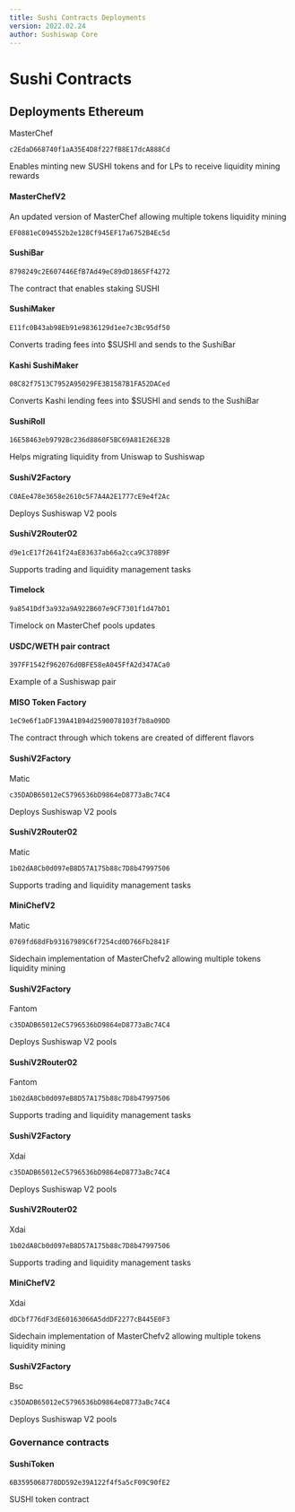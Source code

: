 ```yaml
---
title: Sushi Contracts Deployments
version: 2022.02.24
author: Sushiswap Core
---
```


# Sushi Contracts

## Deployments Ethereum

MasterChef

```
c2EdaD668740f1aA35E4D8f227fB8E17dcA888Cd
```

Enables minting new SUSHI tokens and for LPs to receive liquidity mining rewards

#### MasterChefV2

An updated version of MasterChef allowing multiple tokens liquidity mining

```
EF0881eC094552b2e128Cf945EF17a6752B4Ec5d
```

#### SushiBar

```
8798249c2E607446EfB7Ad49eC89dD1865Ff4272
```

The contract that enables staking SUSHI

#### SushiMaker

```
E11fc0B43ab98Eb91e9836129d1ee7c3Bc95df50
```

Converts trading fees into $SUSHI and sends to the SushiBar

#### Kashi SushiMaker

```
08C82f7513C7952A95029FE3B1587B1FA52DACed
```

Converts Kashi lending fees into $SUSHI and sends to the SushiBar

#### SushiRoll

```
16E58463eb9792Bc236d8860F5BC69A81E26E32B
```

Helps migrating liquidity from Uniswap to Sushiswap

#### SushiV2Factory

```
C0AEe478e3658e2610c5F7A4A2E1777cE9e4f2Ac
```

Deploys Sushiswap V2 pools

#### SushiV2Router02

```
d9e1cE17f2641f24aE83637ab66a2cca9C378B9F
```

Supports trading and liquidity management tasks

#### Timelock

```
9a8541Ddf3a932a9A922B607e9CF7301f1d47bD1
```

Timelock on MasterChef pools updates

#### USDC/WETH pair contract

```
397FF1542f962076d0BFE58eA045FfA2d347ACa0
```

Example of a Sushiswap pair

#### MISO Token Factory

```
1eC9e6f1aDF139A41B94d2590078103f7b8a09DD
```

The contract through which tokens are created of different flavors

#### SushiV2Factory

Matic

```
c35DADB65012eC5796536bD9864eD8773aBc74C4
```

Deploys Sushiswap V2 pools

#### SushiV2Router02

Matic

```
1b02dA8Cb0d097eB8D57A175b88c7D8b47997506
```

Supports trading and liquidity management tasks

#### MiniChefV2

Matic

```
0769fd68dFb93167989C6f7254cd0D766Fb2841F
```

Sidechain implementation of MasterChefv2 allowing multiple tokens liquidity
mining

#### SushiV2Factory

Fantom

```
c35DADB65012eC5796536bD9864eD8773aBc74C4
```

Deploys Sushiswap V2 pools

#### SushiV2Router02

Fantom

```
1b02dA8Cb0d097eB8D57A175b88c7D8b47997506
```

Supports trading and liquidity management tasks

#### SushiV2Factory

Xdai

```
c35DADB65012eC5796536bD9864eD8773aBc74C4
```

Deploys Sushiswap V2 pools

#### SushiV2Router02

Xdai

```
1b02dA8Cb0d097eB8D57A175b88c7D8b47997506
```

Supports trading and liquidity management tasks

#### MiniChefV2

Xdai

```
dDCbf776dF3dE60163066A5ddDF2277cB445E0F3
```

Sidechain implementation of MasterChefv2 allowing multiple tokens liquidity
mining

#### SushiV2Factory

Bsc

```
c35DADB65012eC5796536bD9864eD8773aBc74C4
```

Deploys Sushiswap V2 pools

### Governance contracts

#### SushiToken

```
6B3595068778DD592e39A122f4f5a5cF09C90fE2
```

SUSHI token contract
